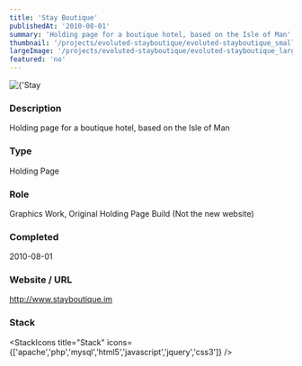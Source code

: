 ```yaml
---
title: 'Stay Boutique'
publishedAt: '2010-08-01'
summary: 'Holding page for a boutique hotel, based on the Isle of Man'
thumbnail: '/projects/evoluted-stayboutique/evoluted-stayboutique_small.jpg'
largeImage: '/projects/evoluted-stayboutique/evoluted-stayboutique_large.jpg'
featured: 'no'
---
```


<div className="relative w-full h-[400px] sm:h-[600px] md:h-[760px] lg:h-[920px]">
  <Image
    alt={'Stay Boutique'}
    src={'/projects/evoluted-stayboutique/evoluted-stayboutique.jpg'}
    sizes="(max-width: 640px) 100%, 100%"
    fill={true}
    priority
    style={{
      objectFit: 'contain'
    }}
  />
</div>

### Description

Holding page for a boutique hotel, based on the Isle of Man


### Type

Holding Page

### Role

Graphics Work, Original Holding Page Build (Not the new website)

### Completed
2010-08-01

### Website / URL
http://www.stayboutique.im


### Stack

<StackIcons
  title="Stack"
  icons={['apache','php','mysql','html5','javascript','jquery','css3']}
  />

